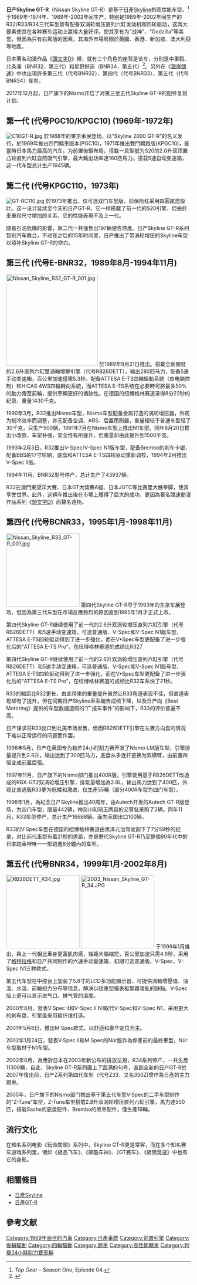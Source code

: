 {{Otheruses|subject=日产Skyline GT-R|other=日產GT-R|日产GT-R}}
{{Infobox Automobile
|image = [[File:Nissan_Skyline_R34_GT-R_Nür_001.jpg|300px]]
|name = 日产Skyline GT-R
|manufacturer = [[日產汽車|日產汽車]]
|also called = 
| class = [[跑車|跑車]]
| 其他產品名稱 = GT-R
|production = 1969年2月-1972年3月(第一代，KPGC10)<br>1973年1月-1973年4月(第二代，KPGC110)<br>1989年8月-1994年11月(第三代，BNR32)<br>1995年1月-1998年11月(第四代，BCNR33)<br/>1999年1月-2002年8月(第五代，BNR34)
|assembly = 日本東京都武藏市日产村山工場
|predecessor = 
|successor =[[日產GT-R|日產GT-R]](R35)
|body_style = 双门[[跑車|跑車]]
|layout = 前置后驱(第一代、二代)、前置四驱(第三至五代)
|platform = 
|engine =2.0升自然吸气列六缸引擎 (代号S20，一代-二代)<br>2.6升、2.8升双涡轮增压直列六缸引擎(代号RB26DETT/RBX-GT2，三代-五代，2.8升为第五代车型Z-Tune版搭载)
|transmission =5速手动变速箱 (第一代至第二代，KPGC10、KPGC110）<br>6速手动变速箱(第三至五代，BNR32、BNR33、BNR34)
|wheelbase =2665mm (R34)
|length =4600mm (R34)
|width = 1785mm (R34)
|height  = 1360mm (R34)
|weight = 1540kg (R34)
|fuel_economy = 
|related = 日产Skyline
|designer = 樱井真一郎（第一、二代）<br>伊藤修令（第三、四代）<br>渡边横三（第五代）
|data model = BNR34 
}}

'''日产Skyline GT-R'''（Nissan Skyline GT-R）是基于[[日產Skyline|日產Skyline]]的高性能车型。<ref>''Top Gear'' – Season One, Episode 04.</ref>于1969年-1974年、1989年-2002年间生产，特别是1989年-2002年间生产的R32/R33/R34三代车型皆有配备双涡轮增压直列六缸发动机和四轮驱动，这两大要素使其在各种赛车运动上赢得大量好评。使其享有为"战神"、“Godzilla”等美誉。但因為只有右駕版的因素，其海外市場局限於英國、香港、新加坡、澳大利亞等地區。

日本著名动漫作品《[[頭文字D|頭文字D]]》裡，就有三个角色的座驾是该车，分别是中里毅、北条凜（BNR32，第三代）和星野好造（BNR34，第五代）<ref>{{cite web |title=Under the hood of the Nissan GT-R |publisher=Autoblog |date=2007-09-11 |url=http://www.autoblog.com/2007/09/11/under-the-hood-of-the-nissan-gt-r/ |accessdate=2007-09-11 |archive-date=2019-11-30 |archive-url=https://web.archive.org/web/20191130073844/https://www.autoblog.com/2007/09/11/under-the-hood-of-the-nissan-gt-r/ |dead-url=no }}</ref>。另外在《[[灣岸競速|灣岸競速]]》中也出現許多第三代（代号BNR32）、第四代（代号BNR33）、第五代（代号BNR34）车型。

2017年12月起，日产旗下的Nismo开启了对第三至五代Skyline GT-R的配件复刻计划。

== 第一代 (代号PGC10/KPGC10) (1969年-1972年) ==
[[File:C10GT-R.jpg|thumb]]
於1968年的東京車展登场，以“Skyline 2000 GT-R”的名义发行，於1969年推出四門轎車版本(PGC10)，1971年推出雙門轎跑版(KPGC10)，是當時日本馬力最高的汽车。为前置後驅布局，搭載一具型號为S20的2.0升双顶置凸轮直列六缸自然吸气引擎，最大輸出功率達160匹馬力。搭载5速自动变速箱，这一代车型总计生产1945辆。

== 第二代 (代号KPGC110，1973年) ==
[[File:GT-RC110.jpg|thumb]]
於1973年推出，仅可选双门车型版，前保险杠采用四圓尾燈設計。这一设计延续至今天的日产GT-R，它一样搭載了前一代的S20引擎，但由於車重和尺寸增加的关系，它的性能表現不及上一代。

随着石油危機的影響，第二代一共僅售出197輛便告停產。日产Skyline GT-R系列暂别汽车舞台，不过在之后的15年时间里，日产推出了带涡轮增压的Skyline车型以填补Skyline GT-R的空白。

== 第三代 (代号E-BNR32，1989年8月-1994年11月) ==
[[File:Nissan_Skyline_R32_GT-R_001.jpg|250px]]
於1989年8月21日推出。搭載全新開發的2.6升直列六缸雙渦輪增壓引擎（代号RB26DETT），输出280匹马力，配备5速手动变速箱，百公里加速僅需5.3秒。配备ATTESA E-TS四輪驅動系統（由电脑控制）和HICAS 4WS四輪轉向系統，而ATTESA E-TS系统在必要時可將最多50%的動力傳至前輪，提供車輛更好的循跡性。在德国的纽博格林赛道录得8分22秒的纪录，重量1430千克。

1990年3月，R32推出Nismo车型，Nismo车型配备金属打造的涡轮增压器，外观为制冷效率而调整，并无配备空调、ABS、后置雨刷器，重量相较于普通车型轻了30千克，只生产500辆，1991年7月在Nismo车型上推出N1车型。同年8月20日推出小改款，车架补强，安全性有所提升，但重量却由此提升到1500千克。

1993年2月3日，R32推出V-Spec/V-Spec N1版车型，配备Brembo的刹车卡钳，配备BBS的17寸轮辋，底盘和ATTESA E-TS四轮驱动重新调校，1994年2月推出V-Spec II版。

1994年11月，BNR32型号停产，总计生产了43937辆。

R32在澳門東望洋大賽、日本GT大獎賽A組、日本JGTC等比赛里大展拳脚，使其享誉世界。此外，这辆车推出後在市場上獲得了巨大的成功，更因為著名競速動漫作品系列《[[頭文字D|頭文字D]]》而聲名遠扬。

== 第四代 (代号BCNR33，1995年1月-1998年11月) ==
[[File:Nissan_Skyline_R33_GT-R_001.jpg|200px]]
第四代Skyline GT-R早于1993年的东京车展登场，但因為第三代车型在市場反應熱烈的原因直到1995年1月才正式上市。

第四代Skyline GT-R继续使用了前一代的2.6升双涡轮增压直列六缸引擎（代号RB26DETT）和5速手动变速箱，可选普通版、V-Spec和V-Spec N1版车型，ATTESA E-TS四轮驱动得到了进一步强化，而在V•Spec车型更配备了进一步强化后的“ATTESA E-TS Pro”，在纽博格林赛道的成绩比R327

第四代Skyline GT-R继续使用了前一代的2.6升双涡轮增压直列六缸引擎（代号RB26DETT）和5速手动变速箱，可选普通版、V-Spec和V-Spec N1版车型，ATTESA E-TS四轮驱动得到了进一步强化，而在V•Spec车型更配备了进一步强化后的“ATTESA E-TS Pro”，在纽博格林赛道的成绩比R32车系快了21秒。

R33的軸距比R32更长，由此带来的重量提升虽然让R33弯道表现不佳，但直道表现却有了提升，但在同期日产Skyline車系銷售成绩下降，以及日产向《Best Motoring》提供的车型数据造假的“广报车事件”的影响下，R33的评价普遍不高。

日产谋求将R33出口到北美市场发售，但因RB26DETT引擎在左置方向盘的情况下难以正常运行的问题而作罢。

1996年5月，日产在英国专为勒芒24小时耐力赛开发了Nismo LM版车型，引擎排量提升到2.8升，输出达到了300匹马力，底盘从多连杆更换为双横臂，由前置四驱变成前置后驱。

1997年11月，日产旗下的Nismo部门推出400R版，引擎使用基于RB26DETT改造成的RBX-GT2双涡轮增压引擎，排氣量增加為2.8L，输出馬力达到了400匹，外观比普通版R33更为低矮和激进，仅生產55輛（部分400R车型为四门车型）。

1998年1月，為紀念日产Skyline推出40周年，由Autech开发的Autech GT-R版登场，为四门车型，限量442辆，神奈川和琦玉两县的交警各采购了2辆。同年11月，R33车型停产，总计生产16668辆。面向英国出口100辆。

R33的V·Spec车型在德国的纽博格林賽道由黑泽元治驾驶創下了7分59秒的纪录，对比前代車型有着21秒的差距，亦是歷代Skyline GT-R乃至整個90年代中的日本跑車裡唯一一部跑進8分鐘內的车型。

== 第五代 (代号BNR34，1999年1月-2002年8月) == 
[[File:RB26DETT_R34.jpg|200px]]
[[File:2003_Nissan_Skyline_GT-R_34.JPG|200px]]
于1999年1月推出，與上一代相比車身更富肌肉感，轴距大幅缩短，百公里加速只需4.8秒，采用了[[格特拉克傳動系統有限公司|格特拉格]]和日产共同制作的六速手动變速箱，初期可选普通版、V-Spec、V-Spec N1三种款式。

第五代车型在中控台上加装了5.8寸的LCD多功能顯示器，可提供渦輪增壓值、油溫、水溫、前輪扭力分布等信息，解決以往車型儀表板繁雜凌亂的缺點。V·Spec版上更可以显示进气口、排气管的温度。

2000年8月，發表V·Spec II和V-Spec II N1取代V-Spec和V-Spec N1，采用更大的刹车盘，引擎盖采用碳纤维打造。

2001年5月8日，推出M·Spec款式，以舒适和豪华定位为主。

2002年1月24日，發表V·Spec II和M·Spec的Nür版作為停產前的最終車型，Nür车型取材于N1车型。

2002年8月，為應對日本在2003年新公布的排放法規，R34系列停产，一共生產11300輛，自此，Skyline GT-R系列画上了圆满的句号，直到全新的日产GT-R於2007年復出前，日产Z系列第四代车型（代号Z33，又名350Z)曾作為日產的主力跑車。

2005年，日产旗下的Nismo部门推出基于第五代车型V·Spec的二手车型制作的“Z-Tune”车型，Z-Tune车型搭载2.8升双涡轮增压直列六缸引擎，馬力達500匹，搭载Sachs的底盘配件、Brembo的煞車配件，僅生產19輛。

==流行文化==
在知名系列电影《玩命關頭》系列中，Skyline GT-R更是常客，而在多个知名赛车游戏系列里，诸如《极品飞车》、《飙酷车神》、《GT赛车》、《极限竞速》中也有它的身影。

== 相關條目 ==
* [[日產Skyline|日產Skyline]]
* [[日產GT-R|日產GT-R]]

== 參考文献 ==
{{reflist|2}}

[[Category:1969年面世的汽車|Category:1969年面世的汽車]]
[[Category:日產車款|Category:日產車款]]
[[Category:前置引擎|Category:前置引擎]]
[[Category:後輪驅動|Category:後輪驅動]]
[[Category:四輪驅動|Category:四輪驅動]]
[[Category:跑車|Category:跑車]]
[[Category:高性能轎車|Category:高性能轎車]]
[[Category:利曼24小時耐力賽車輛|Category:利曼24小時耐力賽車輛]]